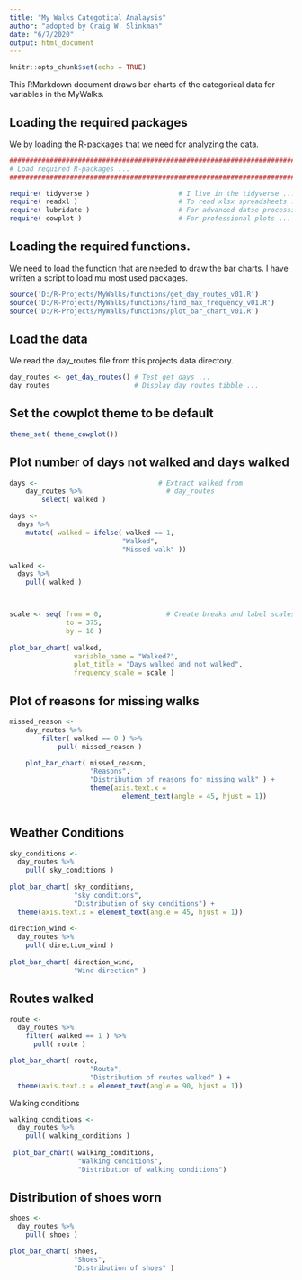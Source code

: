 ```yaml
---
title: "My Walks Categotical Analaysis"
author: "adopted by Craig W. Slinkman"
date: "6/7/2020"
output: html_document
---
```


```r
knitr::opts_chunk$set(echo = TRUE)
```

This RMarkdown document draws bar charts of the categorical data for variables in the MyWalks.

## Loading the required packages

We by loading the R-packages that we need for analyzing the data.

```r

###############################################################################
# Load required R-packages ...
###############################################################################

require( tidyverse )                      # I live in the tidyverse ...
require( readxl )                         # To read xlsx spreadsheets ...
require( lubridate )                      # For advanced datse processing ...
require( cowplot )                        # For professional plots ...

```
## Loading the required functions.

We need to load the function that are needed to draw the bar charts.  I have written a script to load mu most used packages.

```r
source('D:/R-Projects/MyWalks/functions/get_day_routes_v01.R') 
source('D:/R-Projects/MyWalks/functions/find_max_frequency_v01.R')
source('D:/R-Projects/MyWalks/functions/plot_bar_chart_v01.R')
```

## Load the data 
We read the day_routes file from this projects data directory.

```r
day_routes <- get_day_routes() # Test get days ...
day_routes                     # Display day_routes tibble ...
```
  
## Set the cowplot theme to be default

```r
theme_set( theme_cowplot())
```


## Plot number of days not walked and days walked

```r

days <-                              # Extract walked from
    day_routes %>%                     # day_routes
        select( walked )

days <- 
  days %>% 
    mutate( walked = ifelse( walked == 1,
                            "Walked",
                            "Missed walk" ))

walked <- 
  days %>% 
    pull( walked )



scale <- seq( from = 0,                # Create breaks and label scales ...
              to = 375, 
              by = 10 )
            
plot_bar_chart( walked,
                variable_name = "Walked?",
                plot_title = "Days walked and not walked",
                frequency_scale = scale )
```

## Plot of reasons for missing walks

```r

missed_reason <- 
    day_routes %>% 
        filter( walked == 0 ) %>% 
            pull( missed_reason )

    plot_bar_chart( missed_reason, 
                    "Reasons",
                    "Distribution of reasons for missing walk" ) +
                    theme(axis.text.x = 
                            element_text(angle = 45, hjust = 1))
    
```

## Weather Conditions

```r

sky_conditions <-
  day_routes %>% 
    pull( sky_conditions )
    
plot_bar_chart( sky_conditions,
                "sky conditions",
                "Distribution of sky conditions") +
  theme(axis.text.x = element_text(angle = 45, hjust = 1))                
                
direction_wind <- 
  day_routes %>% 
    pull( direction_wind )
    
plot_bar_chart( direction_wind,
                "Wind direction" )


```

## Routes walked

```r

route <-
  day_routes %>% 
    filter( walked == 1 ) %>% 
      pull( route )

plot_bar_chart( route,
                    "Route",
                    "Distribution of routes walked" ) +
  theme(axis.text.x = element_text(angle = 90, hjust = 1))  

```
Walking conditions

```r

walking_conditions <-
  day_routes %>% 
    pull( walking_conditions )
    
 plot_bar_chart( walking_conditions,
                 "Walking conditions",
                 "Distribution of walking conditions") 
```

## Distribution of shoes worn

```r

shoes <- 
  day_routes %>%
    pull( shoes )

plot_bar_chart( shoes,
                "Shoes",
                "Distribution of shoes" )

```

